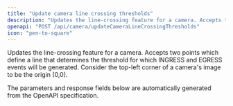 ```yaml
---
title: "Update camera line crossing thresholds"
description: "Updates the line-crossing feature for a camera. Accepts two points which define a line that determines the threshold for which INGRESS and EGRESS events will..."
openapi: "POST /api/camera/updateCameraLineCrossingThresholds"
icon: "pen-to-square"
---
```


Updates the line-crossing feature for a camera. Accepts two points which define a line that determines the threshold for which INGRESS and EGRESS events will be generated. Consider the top-left corner of a camera's image to be the origin (0,0).

<Note>
The parameters and response fields below are automatically generated from the OpenAPI specification.
</Note>
